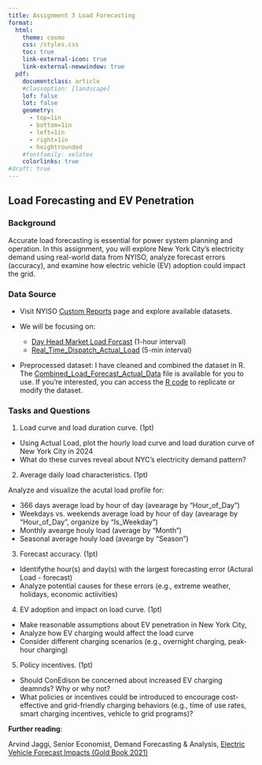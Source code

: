 ```yaml
---
title: Assignment 3 Load Forecasting
format: 
  html: 
    theme: cosmo
    css: /styles.css
    toc: true
    link-external-icon: true
    link-external-newwindow: true
  pdf: 
    documentclass: article
    #classoption: [landscape]
    lof: false
    lot: false
    geometry:
      - top=1in
      - bottom=1in
      - left=1in
      - right=1in
      - heightrounded
    #fontfamily: xelatex
    colorlinks: true
#draft: true
---
```


## Load Forecasting and EV Penetration

### Background

Accurate load forecasting is essential for power system planning and operation. In this assignment, you will explore New York City's electricity demand using real-world data from NYISO, analyze forecast errors (accuracy), and examine how electric vehicle (EV) adoption could impact the grid.

### Data Source

- Visit NYISO [Custom Reports](https://www.nyiso.com/custom-reports) page and explore available datasets. 

- We will be focusing on:

  - [Day Head Market Load Forcast](OASIS_Day_Ahead_Market_ISO_Load_Forecast.xlsx) (1-hour interval)
  - [Real_Time_Dispatch_Actual_Load](OASIS_Real_Time_Dispatch_Actual_Load.xlsx) (5-min interval)
  
- Preprocessed dataset: I have cleaned and combined the dataset in R. The [Combined_Load_Forecast_Actual_Data](Combined_Load_Forecast_Actual_Data.csv) file is available for you to use. If you’re interested, you can access the [R code](hw3.R) to replicate or modify the dataset.

### Tasks and Questions

1. Load curve and load duration curve. (1pt)  

- Using Actual Load, plot the hourly load curve and load duration curve of New York City in 2024
- What do these curves reveal about NYC's electricity demand pattern?

2. Average daily load characteristics. (1pt) 

Analyze and visualize the acutal load profile for: 

  - 366 days average load by hour of day (avearage by "Hour_of_Day")  
  - Weekdays vs. weekends average load by hour of day (avearage by "Hour_of_Day", organize by "Is_Weekday") 
  - Monthly avearge houly load (average by "Month")  
  - Seasonal average houly load (avearge by "Season")  

3. Forecast accuracy. (1pt)

- Identifythe hour(s) and day(s) with the largest forecasting error (Actural Load - forecast) 
- Analyze potential causes for these errors (e.g., extreme weather, holidays, economic actiivities)

4. EV adoption and impact on load curve. (1pt)

- Make reasonable assumptions about EV penetration in New York City, 
- Analyze how EV charging would affect the load curve 
- Consider different charging scenarios (e.g., overnight charging, peak-hour charging)

5. Policy incentives. (1pt)

- Should ConEdison be concerned about increased EV charging deamnds? Why or why not?
- What policies or incentives could be introduced to encourage cost-effective and grid-friendly charging behaviors (e.g., time of use rates, smart charging incentives, vehicle to grid programs)?


**Further reading**: 

Arvind Jaggi, Senior Economist, Demand Forecasting & Analysis, [Electric Vehicle Forecast Impacts (Gold Book 2021)](https://www.nyiso.com/documents/20142/19415353/04%202021%20GoldBook%20EVForecast.pdf/bc823f27-cbbd-669f-8d76-e695d59b9bed)





